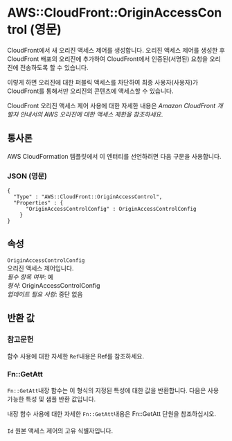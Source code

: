 # AWS::CloudFront::OriginAccessControl (영문)

CloudFront에서 새 오리진 액세스 제어를 생성합니다. 오리진 액세스 제어를 생성한 후 CloudFront 배포의 오리진에 추가하여 CloudFront에서 인증된(서명된) 요청을 오리진에 전송하도록 할 수 있습니다.

이렇게 하면 오리진에 대한 퍼블릭 액세스를 차단하여 최종 사용자(사용자)가 CloudFront를 통해서만 오리진의 콘텐츠에 액세스할 수 있습니다.

CloudFront 오리진 액세스 제어 사용에 대한 자세한 내용은 _Amazon CloudFront 개발자 안내서의 AWS 오리진에 대한 액세스 제한을 참조하세요_.

## 통사론

AWS CloudFormation 템플릿에서 이 엔터티를 선언하려면 다음 구문을 사용합니다.

### JSON (영문)

```
{
  "Type" : "AWS::CloudFront::OriginAccessControl",
  "Properties" : {
      "OriginAccessControlConfig" : OriginAccessControlConfig
    }
}
```

## 속성

`OriginAccessControlConfig`  
오리진 액세스 제어입니다.  
_필수 항목 여부_: 예  
_형식_: OriginAccessControlConfig  
_업데이트 필요 사항_: 중단 없음

## 반환 값

### 참고문헌

함수 사용에 대한 자세한 `Ref`내용은 Ref를 참조하세요.

### Fn::GetAtt

`Fn::GetAtt`내장 함수는 이 형식의 지정된 특성에 대한 값을 반환합니다. 다음은 사용 가능한 특성 및 샘플 반환 값입니다.

내장 함수 사용에 대한 자세한 `Fn::GetAtt`내용은 Fn::GetAtt 단원을 참조하십시오.

####

`Id` 원본 액세스 제어의 고유 식별자입니다.
